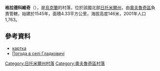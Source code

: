 {{coord|51|20|18|N|28|53|51|E|scale:30000|display=title}}

'''格拉德科維奇'''（{{lang-uk|Гладковичі}}），是[[烏克蘭|烏克蘭]]的村落，位於該國北部[[日托米爾州|日托米爾州]]，由[[奧夫魯奇區|奧夫魯奇區]]負責管轄，始建於1545年，面積4.33平方公里，海拔高度146米，2001年人口1,763。

==參考資料==
* [http://gska2.rada.gov.ua/pls/z7502/A005?rdat1=08.02.2009&rf7571=10166 картка]{{dead link|date=2018年3月 |bot=InternetArchiveBot |fix-attempted=yes }}
* [http://weather.in.ua/ua/zhitomirskaja/5130 Погода в селі Гладковичі] {{Wayback|url=http://weather.in.ua/ua/zhitomirskaja/5130 |date=20111219134733 }}

{{DEFAULTSORT:Гладковичі}}
[[Category:日托米爾州村落|Category:日托米爾州村落]]
[[Category:奧夫魯奇區村落|Category:奧夫魯奇區村落]]


{{Zhytomyr-geo-stub}}